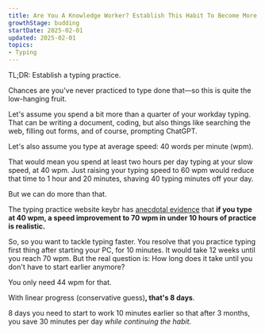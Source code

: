 ```yaml
---
title: Are You A Knowledge Worker? Establish This Habit To Become More Productive
growthStage: budding
startDate: 2025-02-01
updated: 2025-02-01
topics:
- Typing
---
```


TL;DR: Establish a typing practice.

Chances are you've never practiced to type done that—so this is quite the low-hanging fruit.

Let's assume you spend a bit more than a quarter of your workday typing. That can be writing a document, coding, but also things like searching the web, filling out forms, and of course, prompting ChatGPT.

Let's also assume you type at average speed: 40 words per minute (wpm).

That would mean you spend at least two hours per day typing at your slow speed, at 40 wpm. Just raising your typing speed to 60 wpm would reduce that time to 1 hour and 20 minutes, shaving 40 typing minutes off your day.

But we can do more than that.

The typing practice website keybr has [anecdotal evidence](https://www.keybr.com/help) that **if you type at 40 wpm, a speed improvement to 70 wpm in under 10 hours of practice is realistic.**

So, so you want to tackle typing faster. You resolve that you practice typing first thing after starting your PC, for 10 minutes. It would take 12 weeks until you reach 70 wpm. But the real question is: How long does it take until you don't have to start earlier anymore?

You only need 44 wpm for that.

With linear progress (conservative guess)**, that's 8 days**.

8 days you need to start to work 10 minutes earlier so that after 3 months, you save 30 minutes per day _while continuing the habit_.
